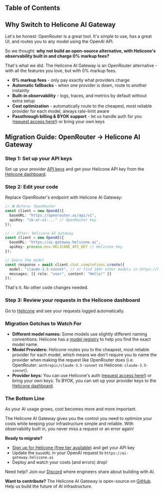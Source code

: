 ## Table of Contents

## Why Switch to Helicone AI Gateway

Let's be honest: OpenRouter is a great tool. It's simple to use, has a great UI, and routes you to any model using the OpenAI API.

So we thought: **why not build an open-source alternative, with Helicone's observability built in and charge 0% markup fees?**

That's what we did. The Helicone AI Gateway is an OpenRouter alternative - with all the features you love, but with 0% markup fees.

- **0% markup fees** - only pay exactly what providers charge
- **Automatic fallbacks** - when one provider is down, route to another instantly
- **Built-in observability** - logs, traces, and metrics by default without extra setup
- **Cost optimization** - automatically route to the cheapest, most reliable provider for each model, always rate-limit aware
- **Passthrough billing & BYOK support** - let us handle auth for you ([request access here!](https://helicone.ai/credits)) or bring your own keys

## Migration Guide: OpenRouter → Helicone AI Gateway

### Step 1: Set up your API keys

Set up your provider [API keys](https://helicone.ai/providers) and get your Helicone API key from the [Helicone dashboard](https://helicone.ai/api-keys).

### Step 2: Edit your code

Replace OpenRouter's endpoint with Helicone AI Gateway:

```typescript
// ❌ Before: OpenRouter
const client = new OpenAI({
  baseURL: "https://openrouter.ai/api/v1",
  apiKey: "sk-or-v1-..." // OpenRouter key
});

// ✅ After: Helicone AI Gateway
const client = new OpenAI({
  baseURL: "https://ai-gateway.helicone.ai",
  apiKey: process.env.HELICONE_API_KEY // Helicone key
});

// Query the model
const response = await client.chat.completions.create({
  model: "claude-3.5-sonnet", // or find 100+ other models in https://helicone.ai/models
  messages: [{ role: "user", content: "Hello!" }]
});
```

That's it. No other code changes needed.

### Step 3: Review your requests in the Helicone dashboard

Go to [Helicone](https://helicone.ai/requests) and see your requests logged automatically.

### Migration Gotchas to Watch For

- **Different model names:** Some models use slightly different naming conventions. Helicone has a [model registry](https://helicone.ai/models) to help you find the exact model name.
- **Model Providers:** Helicone routes you to the cheapest, most reliable provider for each model, which means we don't require you to name the provider when making the request like OpenRouter does (i.e. OpenRouter: `anthropic/claude-3.5-sonnet` vs Helicone: `claude-3.5-sonnet`).
- **Provider keys:** You can use Helicone's auth ([request access here!](https://helicone.ai/credits)) or bring your own keys. To BYOK, you can set up your provider keys to the [Helicone dashboard](https://helicone.ai/providers).

### The Bottom Line

As your AI usage grows, cost becomes more and more important.

The Helicone AI Gateway gives you the control you need to optimize your costs while keeping your infrastructure simple and reliable. With observability built in, you never miss a request or an error again!

**Ready to migrate?**

- [Sign up for Helicone (free tier available)](https://helicone.ai/signup) and get your API key
- Update the `baseURL` in your OpenAI request to `https://ai-gateway.helicone.ai`
- Deploy and watch your costs (and errors) drop!

Need help? Join our [Discord](https://discord.gg/7aSCGCGUeu) where engineers share about building with AI.

**Want to contribute?** The Helicone AI Gateway is open-source on [GitHub](https://github.com/helicone/helicone). Help us build the future of AI infrastructure.
